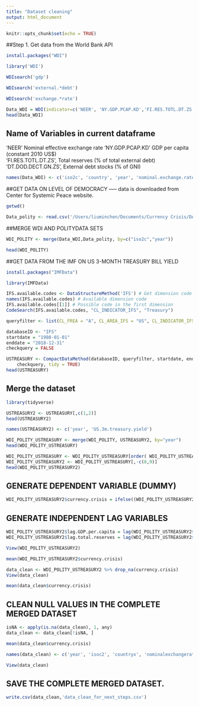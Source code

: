 ```yaml
---
title: "Dataset cleaning"
output: html_document
---
```


```r
knitr::opts_chunk$set(echo = TRUE)
```

##Step 1. Get data from the World Bank API

```r
install.packages("WDI")
```

```r
library('WDI')
```

```r
WDIsearch('gdp')
```

```r
WDIsearch('external.*debt')
```

```r
WDIsearch('exchange.*rate')
```

```r
Data_WDI = WDI(indicator=c('NEER', 'NY.GDP.PCAP.KD','FI.RES.TOTL.DT.ZS','DT.DOD.DECT.GN.ZS'), country='all', start=1990, end=2018)
head(Data_WDI)
```

## Name of Variables in current dataframe
'NEER'                 Nominal effective exchange rate
'NY.GDP.PCAP.KD'       GDP per capita (constant 2010 US$)                                                                                     
'FI.RES.TOTL.DT.ZS',   Total reserves (% of total external debt)
'DT.DOD.DECT.GN.ZS',   External debt stocks (% of GNI)

```r
names(Data_WDI) <- c('iso2c', 'country', 'year', 'nominal.exchange.rate', 'GDP.per.capita', 'total.reserves.outof.total.external.debt', 'external.Debt/GNI')
```

##GET DATA ON LEVEL OF DEMOCRACY ----- data is downloaded from Center for Systemic Peace website.

```r
getwd()
```

```r
Data_polity <- read.csv('/Users/liuminchen/Documents/Currency Crisis/DATASET/politydata.csv')
```

##MERGE WDI AND POLITYDATA SETS

```r
WDI_POLITY <- merge(Data_WDI,Data_polity, by=c("iso2c","year"))
```

```r
head(WDI_POLITY)
```

##GET DATA FROM THE IMF ON US 3-MONTH TREASURY BILL YIELD

```r
install.packages("IMFData")
```

```r
library(IMFData)
```


```r
IFS.available.codes <- DataStructureMethod('IFS') # Get dimension code of IFS dataset
names(IFS.available.codes) # Available dimension code
IFS.available.codes[[1]] # Possible code in the first dimension
CodeSearch(IFS.available.codes, "CL_INDICATOR_IFS", "Treasury")
```

```r
queryfilter <- list(CL_FREA = "A", CL_AREA_IFS = "US", CL_INDICATOR_IFS = "FITB_3M_PA")
```


```r
databaseID <- "IFS"
startdate = "1980-01-01"
enddate = "2018-12-31"
checkquery = FALSE
```

```r
USTREASURY <- CompactDataMethod(databaseID, queryfilter, startdate, enddate, 
    checkquery, tidy = TRUE)
head(USTREASURY)
```


## Merge the dataset

```r
library(tidyverse)
```


```r
USTREASURY2 <- USTREASURY[,c(1,2)]
head(USTREASURY2)
```

```r
names(USTREASURY2) <- c('year', 'US.3m.treasury.yield')
```

```r
WDI_POLITY_USTREASURY <- merge(WDI_POLITY, USTREASURY2, by="year")
head(WDI_POLITY_USTREASURY)
```

```r
WDI_POLITY_USTREASURY <- WDI_POLITY_USTREASURY[order( WDI_POLITY_USTREASURY[,2] ),]
WDI_POLITY_USTREASURY2 <- WDI_POLITY_USTREASURY[,-c(8,9)]
head(WDI_POLITY_USTREASURY2)
```

## GENERATE DEPENDENT VARIABLE (DUMMY)
```r
WDI_POLITY_USTREASURY2$currency.crisis = ifelse((WDI_POLITY_USTREASURY2$nominal.exchange.rate - lag(WDI_POLITY_USTREASURY2$nominal.exchange.rate))/lag(WDI_POLITY_USTREASURY2$nominal.exchange.rate) <= -0.15, 1, 0)
```

## GENERATE INDEPENDENT LAG VARIABLES
```r
WDI_POLITY_USTREASURY2$lag.GDP.per.capita = lag(WDI_POLITY_USTREASURY2$GDP.per.capita)
WDI_POLITY_USTREASURY2$lag.total.reserves = lag(WDI_POLITY_USTREASURY2$total.reserves.outof.total.external.debt)
```

```r
View(WDI_POLITY_USTREASURY2)
```

```r
mean(WDI_POLITY_USTREASURY2$currency.crisis)
```

```r
data_clean <- WDI_POLITY_USTREASURY2 %>% drop_na(currency.crisis)
View(data_clean)
```

```r
mean(data_clean$currency.crisis)
```

## CLEAN NULL VALUES IN THE COMPLETE MERGED DATASET
```r
isNA <- apply(is.na(data_clean), 1, any)
data_clean <- data_clean[!isNA, ]
```

```r
mean(data_clean$currency.crisis)
```


```r
names(data_clean) <- c('year', 'isoc2', 'countryx', 'nominalexchangerate', 'gdppercapita', 'totalreservesoutoftotalexternald', 'externaldebtgni', 'polity2', 'us3mtreasuryyield', 'currencycrisis', 'laggdppercapita', 'lagtotalreserves')
```

```r
View(data_clean)
```


## SAVE THE COMPLETE MERGED DATASET.
```r
write.csv(data_clean,'data_clean_for_next_steps.csv')
```

